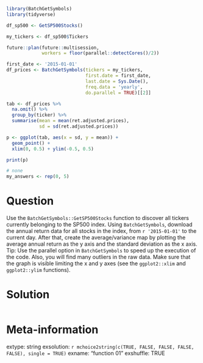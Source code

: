 ```r
library(BatchGetSymbols)
library(tidyverse)

df_sp500 <- GetSP500Stocks()

my_tickers <- df_sp500$Tickers

future::plan(future::multisession, 
             workers = floor(parallel::detectCores()/2))

first_date <- '2015-01-01'
df_prices <- BatchGetSymbols(tickers = my_tickers, 
                             first.date = first_date, 
                             last.date = Sys.Date(),
                             freq.data = 'yearly', 
                             do.parallel = TRUE)[[2]]

tab <- df_prices %>%
  na.omit() %>%
  group_by(ticker) %>%
  summarise(mean = mean(ret.adjusted.prices),
            sd = sd(ret.adjusted.prices))

p <- ggplot(tab, aes(x = sd, y = mean)) + 
  geom_point() + 
  xlim(0, 0.5) + ylim(-0.5, 0.5)

print(p)
```

```r
# none
my_answers <- rep(0, 5)
```

Question
========

Use the `BatchGetSymbols::GetSP500Stocks` function to discover all tickers currently belonging to the SP500 index. Using `BatchGetSymbols`, download the annual return data for all stocks in the index, from `r '2015-01-01'` to the current day. After that, create the average/variance map by plotting the average annual return as the y axis and the standard deviation as the x axis. Tip: Use the parallel option in `BatchGetSymbols` to speed up the execution of the code. Also, you will find many outliers in the raw data. Make sure that the graph is visible limiting the x and y axes (see the `ggplot2::xlim` and `ggplot2::ylim` functions).


Solution
================

```r
```


Meta-information
================
extype: string
exsolution: `r mchoice2string(c(TRUE, FALSE, FALSE, FALSE, FALSE), single = TRUE)`
exname: "function 01"
exshuffle: TRUE

